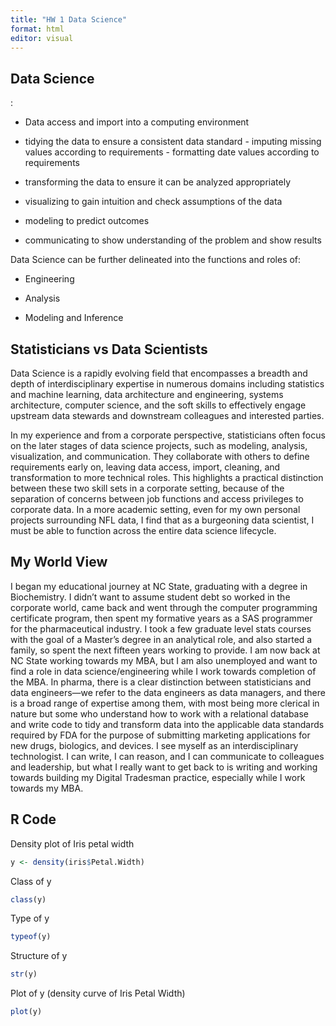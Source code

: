 ```yaml
---
title: "HW 1 Data Science"
format: html
editor: visual
---
```


## Data Science

:

-   Data access and import into a computing environment

-   tidying the data to ensure a consistent data standard - imputing missing values according to requirements - formatting date values according to requirements

-   transforming the data to ensure it can be analyzed appropriately

-   visualizing to gain intuition and check assumptions of the data

-   modeling to predict outcomes

-   communicating to show understanding of the problem and show results

Data Science can be further delineated into the functions and roles of:

-   Engineering

-   Analysis

-   Modeling and Inference

## Statisticians vs Data Scientists

Data Science is a rapidly evolving field that encompasses a breadth and depth of interdisciplinary expertise in numerous domains including statistics and machine learning, data architecture and engineering, systems architecture, computer science, and the soft skills to effectively engage upstream data stewards and downstream colleagues and interested parties.

In my experience and from a corporate perspective, statisticians often focus on the later stages of data science projects, such as modeling, analysis, visualization, and communication. They collaborate with others to define requirements early on, leaving data access, import, cleaning, and transformation to more technical roles. This highlights a practical distinction between these two skill sets in a corporate setting, because of the separation of concerns between job functions and access privileges to corporate data. In a more academic setting, even for my own personal projects surrounding NFL data, I find that as a burgeoning data scientist, I must be able to function across the entire data science lifecycle.

## My World View

I began my educational journey at NC State, graduating with a degree in Biochemistry. I didn't want to assume student debt so worked in the corporate world, came back and went through the computer programming certificate program, then spent my formative years as a SAS programmer for the pharmaceutical industry. I took a few graduate level stats courses with the goal of a Master's degree in an analytical role, and also started a family, so spent the next fifteen years working to provide. I am now back at NC State working towards my MBA, but I am also unemployed and want to find a role in data science/engineering while I work towards completion of the MBA. In pharma, there is a clear distinction between statisticians and data engineers—we refer to the data engineers as data managers, and there is a broad range of expertise among them, with most being more clerical in nature but some who understand how to work with a relational database and write code to tidy and transform data into the applicable data standards required by FDA for the purpose of submitting marketing applications for new drugs, biologics, and devices. I see myself as an interdisciplinary technologist. I can write, I can reason, and I can communicate to colleagues and leadership, but what I really want to get back to is writing and working towards building my Digital Tradesman practice, especially while I work towards my MBA.

## R Code

Density plot of Iris petal width

```r
y <- density(iris$Petal.Width)
```

Class of y

```r
class(y)
```

Type of y

```r
typeof(y)
```

Structure of y

```r
str(y)
```

Plot of y (density curve of Iris Petal Width)

```r
plot(y)
```
